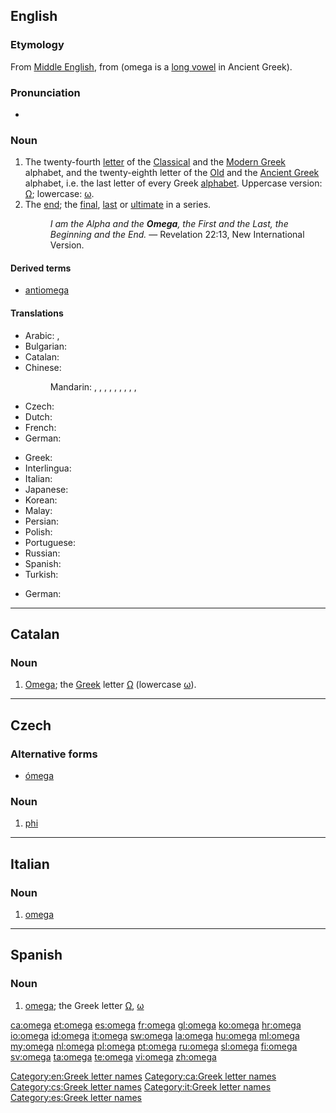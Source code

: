 {{also|Omega|oméga|ómega}}
==English==
{{letter disp2| psi| [[image:Greek_uc_omega.png|36px]] [[image:Greek_lc_omega.png|27px]] | | ὦ μέγα | Ω | ω }}

===Etymology===
From [[Middle English]], from {{etyl|grc|en}} {{term|ὦ|lang=grc}} {{term|μέγα|tr=mega||large|lang=grc}} (omega is a [[long vowel]] in Ancient Greek).

===Pronunciation===
* {{IPA|/ˈəʊmɛɡə/}}

===Noun===
{{en-noun|pl2=omegala}}

# The twenty-fourth [[letter]] of the [[Classical Greek|Classical]] and the [[Greek|Modern Greek]] alphabet, and the twenty-eighth letter of the [[Old Greek|Old]] and the [[Ancient Greek]] alphabet, i.e. the last letter of every Greek [[alphabet]]. Uppercase version: [[Ω]]; lowercase: [[ω]].
# The [[end]]; the [[final]], [[last]] or [[ultimate]] in a series.
#: ''I am the Alpha and the '''Omega''', the First and the Last, the Beginning and the End.'' — Revelation 22:13, New International Version.

====Derived terms====
* [[antiomega]]

====Translations====
{{trans-top|letter of the Greek alphabet}}
* Arabic: {{t-|ar|أوميغا|f|tr='umiighaa, 'omega|sc=Arab}}, {{t-|ar|أوميجا|f|tr='umiigaa, 'omega|sc=Arab}}
* Bulgarian: {{t-|bg|омега|f|tr=oméga|sc=Cyrl}}
* Catalan: {{t+|ca|omega|f}}
* Chinese:
*: Mandarin: {{t|cmn|歐米伽|sc=Hani}}, {{t|cmn|欧米伽|tr=ōumǐgā|sc=Hani}}, {{t|cmn|奧米伽|sc=Hani}}, {{t|cmn|奥米伽|tr=àomǐgā|sc=Hani}}, {{t|cmn|歐米茄|sc=Hani}}, {{t|cmn|欧米茄|tr=ōumǐjiā|sc=Hani}}, {{t|cmn|俄梅戛|tr=éméijiá|sc=Hani}}, {{t|cmn|俄梅格|tr=éméigé|sc=Hani}}, {{t|cmn|亞米茄|sc=Hani}}, {{t|cmn|亚米茄|tr=yàmǐjiā|sc=Hani}}
* Czech: {{t-|cs|omega|f}}
* Dutch: {{t+|nl|omega|f}}
* French: {{t+|fr|oméga|m}}
* German: {{t+|de|Omega|n}}
{{trans-mid}}
* Greek: {{t+|el|ωμέγα|n|tr=oméga}}
* Interlingua: {{t-|ia|omega}}
* Italian: {{t+|it|omega}}
* Japanese: {{t-|ja|オメガ|tr=omega|sc=Jpan}}
* Korean: {{t+|ko|오메가|tr=omega|sc=Kore}}
* Malay: {{t-|ms|omega}}
* Persian: {{t+|fa|امگا|tr=omegâ|sc=fa-Arab}}
* Polish: {{t+|pl|omega|f}}
* Portuguese: {{t+|pt|ómega|m}}
* Russian: {{t+|ru|омега|f|tr=oméga|sc=Cyrl}}
* Spanish: {{t+|es|omega|f}}
* Turkish: {{t-|tr|omega}}
{{trans-bottom}}

{{trans-top|the end; death}}
* German: {{t+|de|O|n}}
{{trans-mid}}
{{trans-bottom}}

[[Category:en:Greek letter names]]

----

==Catalan==

===Noun===
{{ca-noun|f}}

# [[#English|Omega]]; the [[Appendix:Greek script|Greek]] letter [[Ω]] (lowercase [[ω]]).

[[Category:ca:Greek letter names]]

----

==Czech==

===Alternative forms===
* [[ómega]]

===Noun===
{{cs-noun|g=n}}

# [[phi]] {{gloss|Greek letter}}

[[Category:cs:Greek letter names]]

----

==Italian==

===Noun===
{{head|it|noun|g=m|g2=f|invariable}}

# [[#English|omega]] {{gloss|letter; scientific symbol}}

[[Category:it:Greek letter names]]

----

==Spanish==

===Noun===
{{es-noun|f}}

# [[#English|omega]]; the Greek letter [[Ω]], [[ω]]

[[Category:es:Greek letter names]]

[[ca:omega]]
[[et:omega]]
[[es:omega]]
[[fr:omega]]
[[gl:omega]]
[[ko:omega]]
[[hr:omega]]
[[io:omega]]
[[id:omega]]
[[it:omega]]
[[sw:omega]]
[[la:omega]]
[[hu:omega]]
[[ml:omega]]
[[my:omega]]
[[nl:omega]]
[[pl:omega]]
[[pt:omega]]
[[ru:omega]]
[[sl:omega]]
[[fi:omega]]
[[sv:omega]]
[[ta:omega]]
[[te:omega]]
[[vi:omega]]
[[zh:omega]]